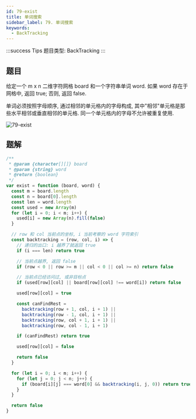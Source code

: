 ```yaml
---
id: 79-exist
title: 单词搜索
sidebar_label: 79. 单词搜索
keywords:
  - BackTracking
---
```


:::success Tips
题目类型: BackTracking
:::

## 题目

给定一个 m x n 二维字符网格 board 和一个字符串单词 word. 如果 word 存在于网格中, 返回 true; 否则, 返回 false.

单词必须按照字母顺序, 通过相邻的单元格内的字母构成, 其中"相邻"单元格是那些水平相邻或垂直相邻的单元格. 同一个单元格内的字母不允许被重复使用.

![79-exist](../../static/img/79-exist.png)

## 题解

```ts
/**
 * @param {character[][]} board
 * @param {string} word
 * @return {boolean}
 */
var exist = function (board, word) {
  const m = board.length
  const n = board[0].length
  const len = word.length
  const used = new Array(m)
  for (let i = 0; i < m; i++) {
    used[i] = new Array(n).fill(false)
  }

  // row 和 col 当前点的坐标, i 当前考察的 word 字符索引
  const backtracking = (row, col, i) => {
    // 递归的出口: i 越界了就返回 true
    if (i === len) return true

    // 当前点越界, 返回 false
    if (row < 0 || row >= m || col < 0 || col >= n) return false

    // 当前点已经访问过, 或非目标点
    if (used[row][col] || board[row][col] !== word[i]) return false

    used[row][col] = true

    const canFindRest =
      backtracking(row + 1, col, i + 1) ||
      backtracking(row - 1, col, i + 1) ||
      backtracking(row, col + 1, i + 1) ||
      backtracking(row, col - 1, i + 1)

    if (canFindRest) return true

    used[row][col] = false

    return false
  }

  for (let i = 0; i < m; i++) {
    for (let j = 0; j < n; j++) {
      if (board[i][j] === word[0] && backtracking(i, j, 0)) return true
    }
  }

  return false
}
```
